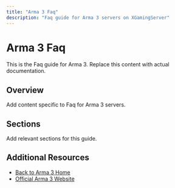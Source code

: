 ```yaml
---
title: "Arma 3 Faq"
description: "Faq guide for Arma 3 servers on XGamingServer"
---
```


# Arma 3 Faq

This is the Faq guide for Arma 3. Replace this content with actual documentation.

## Overview

Add content specific to Faq for Arma 3 servers.

## Sections

Add relevant sections for this guide.

## Additional Resources

- [Back to Arma 3 Home](./index)
- [Official Arma 3 Website](https://example.com)
